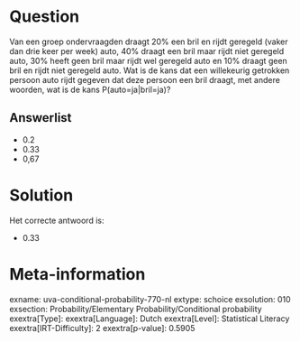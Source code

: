 Question
========

Van een groep ondervraagden draagt 20% een bril en rijdt geregeld (vaker
dan drie keer per week) auto, 40% draagt een bril maar rijdt niet
geregeld auto, 30% heeft geen bril maar rijdt wel geregeld auto en 10%
draagt geen bril en rijdt niet geregeld auto. Wat is de kans dat een
willekeurig getrokken persoon auto rijdt gegeven dat deze persoon een
bril draagt, met andere woorden, wat is de kans P(auto=ja\|bril=ja)?

Answerlist
----------

* 0.2
* 0.33
* 0,67

Solution
========

Het correcte antwoord is: 

* 0.33

Meta-information
================
exname: uva-conditional-probability-770-nl
extype: schoice
exsolution: 010
exsection: Probability/Elementary Probability/Conditional probability
exextra[Type]: 
exextra[Language]: Dutch
exextra[Level]: Statistical Literacy
exextra[IRT-Difficulty]: 2
exextra[p-value]: 0.5905
